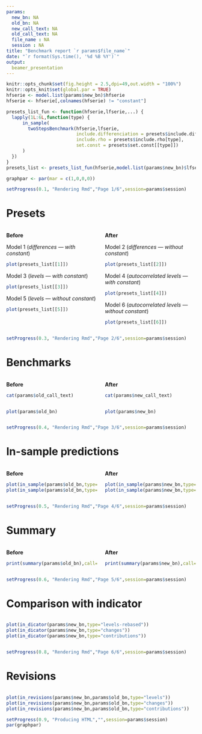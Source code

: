 ```yaml
---
params:
  new_bn: NA
  old_bn: NA
  new_call_text: NA
  old_call_text: NA
  file_name : NA
  session : NA
title: "Benchmark report `r params$file_name`"
date: "`r format(Sys.time(), '%d %B %Y')`"
output:
  beamer_presentation
---
```


```r
knitr::opts_chunk$set(fig.height = 2.5,dpi=49,out.width = "100%")
knitr::opts_knit$set(global.par = TRUE)
hfserie <- model.list(params$new_bn)$hfserie
hfserie <- hfserie[,colnames(hfserie) != "constant"]

presets_list_fun <- function(hfserie,lfserie,...) {
  lapply(1L:6L,function(type) {
      in_sample(
        twoStepsBenchmark(hfserie,lfserie,
                          include.differenciation = presets$include.differenciation[type],
                          include.rho = presets$include.rho[type],
                          set.const = presets$set.const[[type]])
      )
  })
}
presets_list <- presets_list_fun(hfserie,model.list(params$new_bn)$lfserie)
```

```r
graphpar <- par(mar = c(1,0,0,0))
```

```r
setProgress(0.1, "Rendering Rmd","Page 1/6",session=params$session)
```

# Presets

:::: {.columns}

::: {.column width="50%"}

**Before**

Model 1 (*differences --- with constant*)

```r
plot(presets_list[[1]])
```

Model 3 (*levels --- with constant*)

```r
plot(presets_list[[3]])
```

Model 5 (*levels --- without constant*)

```r
plot(presets_list[[5]])
```

:::

::: {.column width="50%"}

**After**

Model 2 (*differences --- without constant*)

```r
plot(presets_list[[2]])
```

Model 4 (*autocorrelated levels --- with constant*)

```r
plot(presets_list[[4]])
```

Model 6 (*autocorrelated levels --- without constant*)

```r
plot(presets_list[[6]])
```

:::

::::

```r
setProgress(0.3, "Rendering Rmd","Page 2/6",session=params$session)
```

# Benchmarks

:::: {.columns}

::: {.column width="50%"}

**Before**

```r
cat(params$old_call_text)
```

:::


::: {.column width="50%"}

**After**

```r
cat(params$new_call_text)
```

:::

::::

:::: {.columns}

::: {.column width="50%"}

```r
plot(params$old_bn)
```

:::

::: {.column width="50%"}

```r
plot(params$new_bn)
```

:::

::::

```r
setProgress(0.4, "Rendering Rmd","Page 3/6",session=params$session)
```

# In-sample predictions

:::: {.columns}

::: {.column width="50%"}

**Before**

```r
plot(in_sample(params$old_bn,type="levels"))
plot(in_sample(params$old_bn,type="changes"))
```

:::

::: {.column width="50%"}

**After**

```r
plot(in_sample(params$new_bn,type="levels"))
plot(in_sample(params$new_bn,type="changes"))
```

:::

::::

```r
setProgress(0.5, "Rendering Rmd","Page 4/6",session=params$session)
```

# Summary

:::: {.columns}

::: {.column width="50%"}

**Before**

```r
print(summary(params$old_bn),call=FALSE)
```

:::

::: {.column width="50%"}

**After**

```r
print(summary(params$new_bn),call=FALSE)
```

:::

::::

```r
setProgress(0.6, "Rendering Rmd","Page 5/6",session=params$session)
```

# Comparison with indicator

:::: {.columns}

::: {.column width="100%"}

```r
plot(in_dicator(params$new_bn,type="levels-rebased"))
plot(in_dicator(params$new_bn,type="changes"))
plot(in_dicator(params$new_bn,type="contributions"))
```

:::

::::

```r
setProgress(0.8, "Rendering Rmd","Page 6/6",session=params$session)
```

# Revisions

:::: {.columns}

::: {.column width="100%"}

```r
plot(in_revisions(params$new_bn,params$old_bn,type="levels"))
plot(in_revisions(params$new_bn,params$old_bn,type="changes"))
plot(in_revisions(params$new_bn,params$old_bn,type="contributions"))
```

```r
setProgress(0.9, "Producing HTML","",session=params$session)
par(graphpar)
```

:::

::::